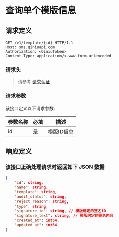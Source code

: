 # 查询单个模版信息

## 请求定义

```
GET /v1/template/{id} HTTP/1.1
Host: sms.qiniuapi.com
Authorization: <QiniuToken>
Content-Type: application/x-www-form-urlencoded
```

### 请求头

> 请参考 [请求认证](/sms/api/5842/sms-api-authentication)

### 请求参数

该接口定义以下请求参数:

参数名称 | 必填 | 描述 
---- | ---- | ----
id | 是 | 模版ID信息

## 响应定义

### 该接口正确处理请求时返回如下 JSON 数据

```json
{
	"id": string,
	"name": string,
	"template": string,
	"audit_status": string,
	"reject_reason": string,
	"type": string,
	"signature_id": string, // 模版绑定的签名ID
	"signature_text": string, // 模版绑定的签名内容
	"created_at": int64,
	"updated_at": int64   
}
```